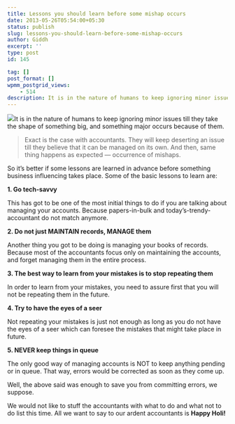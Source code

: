 ```yaml
---
title: Lessons you should learn before some mishap occurs
date: 2013-05-26T05:54:00+05:30
status: publish
slug: lessons-you-should-learn-before-some-mishap-occurs
author: Giddh
excerpt: ''
type: post
id: 145

tag: []
post_format: []
wpmm_postgrid_views:
    - 514
description: It is in the nature of humans to keep ignoring minor issues till they take the shape of something big, and something major occurs because
---
```

<img class="wp-block-image size-large" src = "https://miro.medium.com/max/360/0*JhpErp0Bp8phzDmd.jpg" />It is in the nature of humans to keep ignoring minor issues till they take the shape of something big, and something major occurs because of them.

> Exact is the case with accountants. They will keep deserting an issue till they believe that it can be managed on its own. And then, same thing happens as expected — occurrence of mishaps.

So it’s better if some lessons are learned in advance before something business influencing takes place. Some of the basic lessons to learn are:

**1. Go tech-savvy**

This has got to be one of the most initial things to do if you are talking about managing your accounts. Because papers-in-bulk and today’s-trendy-accountant do not match anymore.

**2. Do not just MAINTAIN records, MANAGE them**

Another thing you got to be doing is managing your books of records. Because most of the accountants focus only on maintaining the accounts, and forget managing them in the entire process.

**3. The best way to learn from your mistakes is to stop repeating them**

In order to learn from your mistakes, you need to assure first that you will not be repeating them in the future.

**4. Try to have the eyes of a seer**

Not repeating your mistakes is just not enough as long as you do not have the eyes of a seer which can foresee the mistakes that might take place in future.

**5. NEVER keep things in queue**

The only good way of managing accounts is NOT to keep anything pending or in queue. That way, errors would be corrected as soon as they come up.

Well, the above said was enough to save you from committing errors, we suppose.

We would not like to stuff the accountants with what to do and what not to do list this time. All we want to say to our ardent accountants is **Happy Holi!**